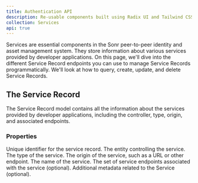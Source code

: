 ```yaml
---
title: Authentication API
description: Re-usable components built using Radix UI and Tailwind CSS.
collection: Services
api: true
---
```


Services are essential components in the Sonr peer-to-peer identity and asset management system. They store information about various services provided by developer applications. On this page, we'll dive into the different Service Record endpoints you can use to manage Service Records programmatically. We'll look at how to query, create, update, and delete Service Records.

## The Service Record
The Service Record model contains all the information about the services provided by developer applications, including the controller, type, origin, and associated endpoints.

### Properties

<Properties>
  <Property name="id" type="string">
    Unique identifier for the service record.
  </Property>
  <Property name="controller" type="string">
    The entity controlling the service.
  </Property>
  <Property name="type" type="string">
    The type of the service.
  </Property>
  <Property name="origin" type="string">
    The origin of the service, such as a URL or other endpoint.
  </Property>
  <Property name="name" type="string">
    The name of the service.
  </Property>
  <Property name="service_endpoints" type="repeated KeyValuePair">
    The set of service endpoints associated with the service (optional).
  </Property>
  <Property name="metadata" type="repeated KeyValuePair">
    Additional metadata related to the Service (optional).
  </Property>
</Properties>
